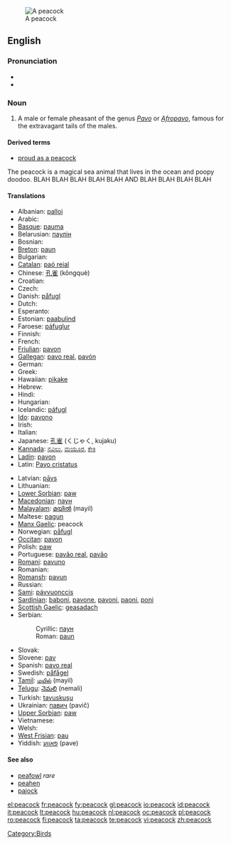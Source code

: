 [[Image:Peacock_small.jpg|thumb|A peacock]]
==English==

===Pronunciation===
{{wikipedia}}
* {{IPA|/'pi:kɔk/}}
* {{audio|en-us-peacock.ogg|Audio (US)}}

===Noun===
{{en-noun}}

# A male or female pheasant of the genus ''[[Pavo]]'' or ''[[Afropavo]]'', famous for the extravagant tails of the males.

====Derived terms====
* [[proud as a peacock]]

The peacock is a magical sea animal that lives in the ocean and poopy doodoo. BLAH BLAH BLAH BLAH BLAH AND BLAH BLAH BLAH BLAH

====Translations====
{{trans-top|The bird}}
* Albanian: [[palloi]]
* Arabic: {{t-|ar|طاؤوس|tr=tā’ūs|sc=Arab}}
* [[Basque]]: [[pauma]]
* Belarusian: [[паулін]]
* Bosnian: {{t-|bs|paun|m}}
* [[Breton]]: [[paun]]
* Bulgarian: {{t+|bg|паун|m|sc=Cyrl}}
* [[Catalan]]: [[paó reial]]
* Chinese: [[孔雀]] (kǒngquè)
* Croatian: {{t-|hr|paun|m}}
* Czech: {{t-|cs|páv|m}}
* Danish: [[påfugl]]
* Dutch: {{t+|nl|pauw|m}}
* Esperanto: {{t-|eo|pavo|xs=Esperanto}}
* Estonian: [[paabulind]]
* Faroese: [[páfuglur]]
* Finnish: {{t-|fi|riikinkukko}}
* French: {{t+|fr|paon|m}}
* [[Friulian]]: [[pavon]]
* [[Gallegan]]: [[pavo real]], [[pavón]]
* German: {{t+|de|Pfau|m}}
* Greek: {{t+|el|παγώνι|sc=Grek}}
* Hawaiian: [[pikake]]
* Hebrew: {{he-translation|טוס|tavas}}
* Hindi: {{t-|hi|मोर|m|sc=Deva|xs=Hindi}}
* Hungarian: {{t+|hu|páva}}
* Icelandic: [[páfugl]]
* [[Ido]]: [[pavono]]
* Irish: {{t+|ga|péacóg|xs=Irish}}
* Italian: {{t+|it|pavone}}
* Japanese: [[孔雀]] (くじゃく, kujaku)
* [[Kannada]]: [[ನವಿಲು]], [[ಮಯೂರ]], [[ಕೇಕಿ]]
* [[Ladin]]: [[pavon]]
* Latin: [[Pavo cristatus]]
{{trans-mid}}
* Latvian: [[pāvs]]
* Lithuanian: {{t+|lt|povas|xs=Lithuanian}}
* [[Lower Sorbian]]: [[paw]]
* [[Macedonian]]: [[паун#Macedonian|паун]] {{m}}
* [[Malayalam]]: [[മയില്‍]] (mayil)
* Maltese: [[pagun]]
* [[Manx Gaelic]]: peacock
* Norwegian: [[påfugl]]
* [[Occitan]]: [[pavon]]
* Polish: [[paw]] {{m}}
* Portuguese: [[pavão real]], [[pavão]]
* [[Romani]]: [[pavuno]] {{m}}
* Romanian: {{t+|ro|păun|m}}
* [[Romansh]]: [[pavun]]
* Russian: {{t+|ru|павлин|m|tr=pavlín|sc=Cyrl}}
* [[Sami]]: [[pávvuonccis]]
* [[Sardinian]]: [[baboni]], [[pavone]], [[pavoni]], [[paoni]], [[poni]]
* [[Scottish Gaelic]]: [[geasadach]]
* Serbian:
*: Cyrillic: [[паун#Serbian|паун]] {{m}}
*: Roman: [[paun#Serbian|paun]] {{m}}
* Slovak: {{t-|sk|páv}}
* Slovene: [[pav]] {{m}}
* Spanish: [[pavo real]] {{m}}
* Swedish: [[påfågel]]
* [[Tamil]]: [[மயில்]] (mayil)
* [[Telugu]]: [[నెమలి]] (nemali)
* Turkish: [[tavuskuşu]]
* Ukrainian: [[павич]] (pavič)
* [[Upper Sorbian]]: [[paw]]
* Vietnamese: {{t-|vi|chim công|xs=Vietnamese}}
* Welsh: {{t-|cy|paun|xs=Welsh}}
* [[West Frisian]]: [[pau]]
* Yiddish: [[פּאַווע]] (pave)
{{trans-bottom}}

====See also====
* [[peafowl]] ''rare''
* [[peahen]]
* [[pajock]]

[[Category:Birds]]

[[el:peacock]]
[[fr:peacock]]
[[fy:peacock]]
[[gl:peacock]]
[[io:peacock]]
[[id:peacock]]
[[it:peacock]]
[[lt:peacock]]
[[hu:peacock]]
[[nl:peacock]]
[[oc:peacock]]
[[pl:peacock]]
[[ro:peacock]]
[[fi:peacock]]
[[ta:peacock]]
[[te:peacock]]
[[vi:peacock]]
[[zh:peacock]]
